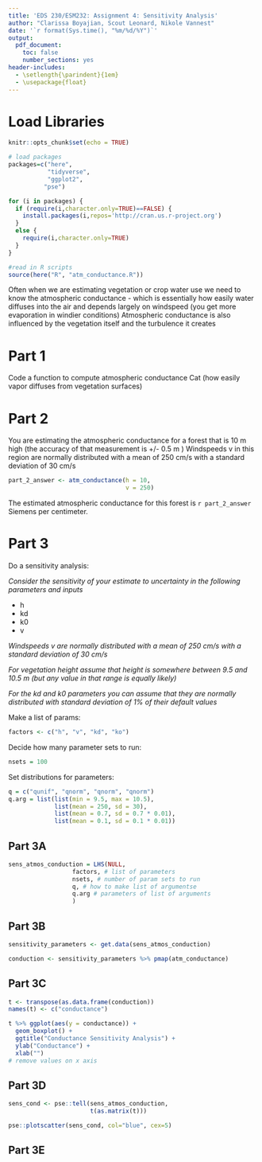 ```yaml
---
title: 'EDS 230/ESM232: Assignment 4: Sensitivity Analysis'
author: "Clarissa Boyajian, Scout Leonard, Nikole Vannest"
date: '`r format(Sys.time(), "%m/%d/%Y")`'
output: 
  pdf_document:
    toc: false
    number_sections: yes
header-includes:
  - \setlength{\parindent}{1em}
  - \usepackage{float}
---
```


# Load Libraries

```r
knitr::opts_chunk$set(echo = TRUE)

# load packages
packages=c("here",
           "tidyverse",
           "ggplot2",
          "pse")

for (i in packages) {
  if (require(i,character.only=TRUE)==FALSE) {
    install.packages(i,repos='http://cran.us.r-project.org')
  }
  else {
    require(i,character.only=TRUE)
  }
}

#read in R scripts
source(here("R", "atm_conductance.R"))
```

Often when we are estimating vegetation or crop water use we need to know the atmospheric conductance - which is essentially how easily water diffuses into the air and depends largely on windspeed (you get more evaporation in windier conditions) Atmospheric conductance is also influenced by the vegetation itself and the turbulence it creates

# Part 1

Code a function to compute atmospheric conductance Cat (how easily vapor diffuses from vegetation surfaces)

# Part 2

You are estimating the atmospheric conductance for a forest that is 10 m high (the accuracy of that measurement is +/- 0.5 m ) Windspeeds v in this region are normally distributed with a mean of 250 cm/s with a standard deviation of 30 cm/s

```r
part_2_answer <- atm_conductance(h = 10,
                                 v = 250)
```

The estimated atmospheric conductance for this forest is `r part_2_answer` Siemens per centimeter.

# Part 3

Do a sensitivity analysis: 

_Consider the sensitivity of your estimate to uncertainty in the following parameters and inputs_

- h
- kd
- k0
- v

_Windspeeds v are normally distributed with a mean of 250 cm/s with a standard deviation of 30 cm/s_

_For vegetation height assume that height is somewhere between 9.5 and 10.5 m (but any value in that range is equally likely)_ 

_For the kd and k0 parameters you can assume that they are normally distributed with standard deviation of 1% of their default values_

Make a list of params: 
```r
factors <- c("h", "v", "kd", "ko")
```

Decide how many parameter sets to run: 
```r
nsets = 100
```

Set distributions for parameters: 
```r
q = c("qunif", "qnorm", "qnorm", "qnorm")
q.arg = list(list(min = 9.5, max = 10.5), 
             list(mean = 250, sd = 30), 
             list(mean = 0.7, sd = 0.7 * 0.01),
             list(mean = 0.1, sd = 0.1 * 0.01))
```

## Part 3A

```r
sens_atmos_conduction = LHS(NULL, 
                  factors, # list of parameters
                  nsets, # number of param sets to run
                  q, # how to make list of argumentse
                  q.arg # parameters of list of arguments
                  ) 
```

## Part 3B

```r
sensitivity_parameters <- get.data(sens_atmos_conduction)

conduction <- sensitivity_parameters %>% pmap(atm_conductance)
```

## Part 3C

```r
t <- transpose(as.data.frame(conduction))
names(t) <- c("conductance")

t %>% ggplot(aes(y = conductance)) +
  geom_boxplot() +
  ggtitle("Conductance Sensitivity Analysis") +
  ylab("Conductance") +
  xlab("")
# remove values on x axis
```

## Part 3D

```r
sens_cond <- pse::tell(sens_atmos_conduction,
                       t(as.matrix(t)))

pse::plotscatter(sens_cond, col="blue", cex=5)
```
## Part 3E

```r

```

